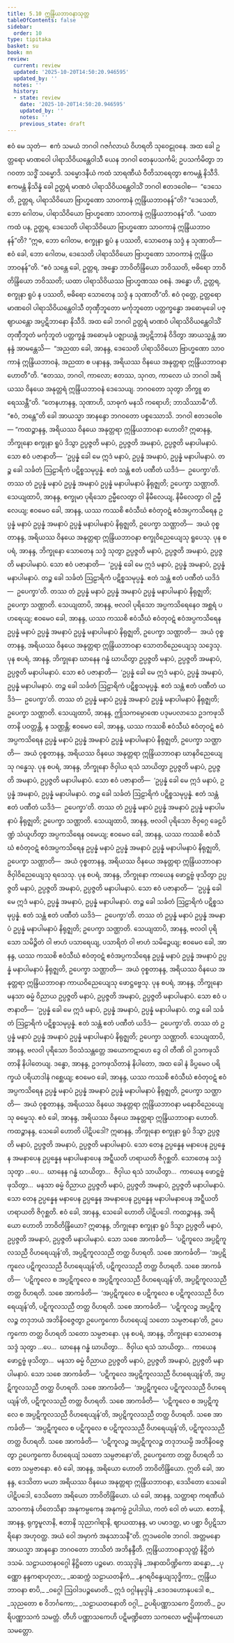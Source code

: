 ```yaml
---
title: 5.10 ဣန္ဒြိယဘာဝနာသုတ္တ
tableOfContents: false
sidebar:
  order: 10
type: tipitaka
basket: su
book: mn
review:
  current: review
  updated: '2025-10-20T14:50:20.946595'
  updated_by: ''
  notes: ''
  history:
  - state: review
    date: '2025-10-20T14:50:20.946595'
    updated_by: ''
    notes: ''
    previous_state: draft
---
```



<DynamicBreadcrumb />


<ReviewStatus review={frontmatter.review} showDetails={true} />

<HypothesisAnnotation frontmatter={frontmatter} />

<Division number="453" book="mn" e="ch" v="24">

<Paragraph number="1275" book="mn">
ဧဝံ မေ သုတံ—  ဧကံ သမယံ ဘဂဝါ ဂဇင်္ဂလာယံ ဝိဟရတိ သုဝေဠုဝနေ. အထ ခေါ ဥတ္တရော မာဏဝေါ ပါရာသိဝိယန္တေဝါသီ ယေန ဘဂဝါ တေနုပသင်္ကမိ; ဥပသင်္ကမိတွာ ဘဂဝတာ သဒ္ဓိံ သမ္မောဒိ. သမ္မောဒနီယံ ကထံ သာရဏီယံ ဝီတိသာရေတွာ ဧကမန္တံ နိသီဒိ. ဧကမန္တံ နိသိန္နံ ခေါ ဥတ္တရံ မာဏဝံ ပါရာသိဝိယန္တေဝါသိံ ဘဂဝါ ဧတဒဝေါစ—  “ဒေသေတိ, ဥတ္တရ, ပါရာသိဝိယော ဗြာဟ္မဏော သာဝကာနံ ဣန္ဒြိယဘာဝနန်”တိ? “ဒေသေတိ, ဘော ဂေါတမ, ပါရာသိဝိယော ဗြာဟ္မဏော သာဝကာနံ ဣန္ဒြိယဘာဝနန်”တိ. “ယထာ ကထံ ပန, ဥတ္တရ, ဒေသေတိ ပါရာသိဝိယော ဗြာဟ္မဏော သာဝကာနံ ဣန္ဒြိယဘာဝနန်”တိ? “ဣဓ, ဘော ဂေါတမ, စက္ခုနာ ရူပံ န ပဿတိ, သောတေန သဒ္ဒံ န သုဏာတိ—  ဧဝံ ခေါ, ဘော ဂေါတမ, ဒေသေတိ ပါရာသိဝိယော ဗြာဟ္မဏော သာဝကာနံ ဣန္ဒြိယဘာဝနန်”တိ. “ဧဝံ သန္တေ ခေါ, ဥတ္တရ, အန္ဓော ဘာဝိတိန္ဒြိယော ဘဝိဿတိ, ဗဓိရော ဘာဝိတိန္ဒြိယော ဘဝိဿတိ; ယထာ ပါရာသိဝိယဿ ဗြာဟ္မဏဿ ဝစနံ. အန္ဓော ဟိ, ဥတ္တရ, စက္ခုနာ ရူပံ န ပဿတိ, ဗဓိရော သောတေန သဒ္ဒံ န သုဏာတီ”တိ. ဧဝံ ဝုတ္တေ, ဥတ္တရော မာဏဝေါ ပါရာသိဝိယန္တေဝါသီ တုဏှီဘူတော မင်္ကုဘူတော ပတ္တက္ခန္ဓော အဓောမုခေါ ပဇ္ဈာယန္တော အပ္ပဋိဘာနော နိသီဒိ.
</Paragraph>

<Paragraph number="1276" book="mn">
အထ ခေါ ဘဂဝါ ဥတ္တရံ မာဏဝံ ပါရာသိဝိယန္တေဝါသိံ တုဏှီဘူတံ မင်္ကုဘူတံ ပတ္တက္ခန္ဓံ အဓောမုခံ ပဇ္ဈာယန္တံ အပ္ပဋိဘာနံ ဝိဒိတွာ အာယသ္မန္တံ အာနန္ဒံ အာမန္တေသိ—  “အညထာ ခေါ, အာနန္ဒ, ဒေသေတိ ပါရာသိဝိယော ဗြာဟ္မဏော သာဝကာနံ ဣန္ဒြိယဘာဝနံ, အညထာ စ ပနာနန္ဒ, အရိယဿ ဝိနယေ အနုတ္တရာ ဣန္ဒြိယဘာဝနာ ဟောတီ”တိ. “ဧတဿ, ဘဂဝါ, ကာလော; ဧတဿ, သုဂတ, ကာလော ယံ ဘဂဝါ အရိယဿ ဝိနယေ အနုတ္တရံ ဣန္ဒြိယဘာဝနံ ဒေသေယျ. ဘဂဝတော သုတွာ ဘိက္ခူ ဓာရေဿန္တီ”တိ. “တေနဟာနန္ဒ, သုဏာဟိ, သာဓုကံ မနသိ ကရောဟိ; ဘာသိဿာမီ”တိ. “ဧဝံ, ဘန္တေ”တိ ခေါ အာယသ္မာ အာနန္ဒော ဘဂဝတော ပစ္စဿောသိ. ဘဂဝါ ဧတဒဝေါစ—
</Paragraph>

</Division>
<Division number="454" book="mn" e="ch" v="24">

<Paragraph number="1277" book="mn">
“ကထဉ္စာနန္ဒ, အရိယဿ ဝိနယေ အနုတ္တရာ ဣန္ဒြိယဘာဝနာ ဟောတိ? ဣဓာနန္ဒ, ဘိက္ခုနော စက္ခုနာ ရူပံ ဒိသွာ ဥပ္ပဇ္ဇတိ မနာပံ, ဥပ္ပဇ္ဇတိ အမနာပံ, ဥပ္ပဇ္ဇတိ မနာပါမနာပံ. သော ဧဝံ ပဇာနာတိ—  ‘ဥပ္ပန္နံ ခေါ မေ ဣဒံ မနာပံ, ဥပ္ပန္နံ အမနာပံ, ဥပ္ပန္နံ မနာပါမနာပံ. တဉ္စ ခေါ သင်္ခတံ ဩဠာရိကံ ပဋိစ္စသမုပ္ပန္နံ. ဧတံ သန္တံ ဧတံ ပဏီတံ ယဒိဒံ—  ဥပေက္ခာ’တိ. တဿ တံ ဥပ္ပန္နံ မနာပံ ဥပ္ပန္နံ အမနာပံ ဥပ္ပန္နံ မနာပါမနာပံ နိရုဇ္ဈတိ; ဥပေက္ခာ သဏ္ဌာတိ. သေယျထာပိ, အာနန္ဒ, စက္ခုမာ ပုရိသော ဥမ္မီလေတွာ ဝါ နိမီလေယျ, နိမီလေတွာ ဝါ ဥမ္မီလေယျ; ဧဝမေဝ ခေါ, အာနန္ဒ, ယဿ ကဿစိ ဧဝံသီဃံ ဧဝံတုဝဋံ ဧဝံအပ္ပကသိရေန ဥပ္ပန္နံ မနာပံ ဥပ္ပန္နံ အမနာပံ ဥပ္ပန္နံ မနာပါမနာပံ နိရုဇ္ဈတိ, ဥပေက္ခာ သဏ္ဌာတိ—  အယံ ဝုစ္စတာနန္ဒ, အရိယဿ ဝိနယေ အနုတ္တရာ ဣန္ဒြိယဘာဝနာ စက္ခုဝိညေယျေသု ရူပေသု.
</Paragraph>

</Division>
<Division number="455" book="mn" e="ch" v="24">

<Paragraph number="1278" book="mn">
ပုန စပရံ, အာနန္ဒ, ဘိက္ခုနော သောတေန သဒ္ဒံ သုတွာ ဥပ္ပဇ္ဇတိ မနာပံ, ဥပ္ပဇ္ဇတိ အမနာပံ, ဥပ္ပဇ္ဇတိ မနာပါမနာပံ. သော ဧဝံ ပဇာနာတိ—  ‘ဥပ္ပန္နံ ခေါ မေ ဣဒံ မနာပံ, ဥပ္ပန္နံ အမနာပံ, ဥပ္ပန္နံ မနာပါမနာပံ. တဉ္စ ခေါ သင်္ခတံ ဩဠာရိကံ ပဋိစ္စသမုပ္ပန္နံ. ဧတံ သန္တံ ဧတံ ပဏီတံ ယဒိဒံ—  ဥပေက္ခာ’တိ. တဿ တံ ဥပ္ပန္နံ မနာပံ ဥပ္ပန္နံ အမနာပံ ဥပ္ပန္နံ မနာပါမနာပံ နိရုဇ္ဈတိ; ဥပေက္ခာ သဏ္ဌာတိ. သေယျထာပိ, အာနန္ဒ, ဗလဝါ ပုရိသော အပ္ပကသိရေနေဝ အစ္ဆရံ ပဟရေယျ; ဧဝမေဝ ခေါ, အာနန္ဒ, ယဿ ကဿစိ ဧဝံသီဃံ ဧဝံတုဝဋံ ဧဝံအပ္ပကသိရေန ဥပ္ပန္နံ မနာပံ ဥပ္ပန္နံ အမနာပံ ဥပ္ပန္နံ မနာပါမနာပံ နိရုဇ္ဈတိ, ဥပေက္ခာ သဏ္ဌာတိ—  အယံ ဝုစ္စတာနန္ဒ, အရိယဿ ဝိနယေ အနုတ္တရာ ဣန္ဒြိယဘာဝနာ သောတဝိညေယျေသု သဒ္ဒေသု.
</Paragraph>

</Division>
<Division number="456" book="mn" e="ch" v="24">

<Paragraph number="1279" book="mn">
ပုန စပရံ, အာနန္ဒ, ဘိက္ခုနော ဃာနေန ဂန္ဓံ ဃာယိတွာ ဥပ္ပဇ္ဇတိ မနာပံ, ဥပ္ပဇ္ဇတိ အမနာပံ, ဥပ္ပဇ္ဇတိ မနာပါမနာပံ. သော ဧဝံ ပဇာနာတိ—  ‘ဥပ္ပန္နံ ခေါ မေ ဣဒံ မနာပံ, ဥပ္ပန္နံ အမနာပံ, ဥပ္ပန္နံ မနာပါမနာပံ. တဉ္စ ခေါ သင်္ခတံ ဩဠာရိကံ ပဋိစ္စသမုပ္ပန္နံ. ဧတံ သန္တံ ဧတံ ပဏီတံ ယဒိဒံ—  ဥပေက္ခာ’တိ. တဿ တံ ဥပ္ပန္နံ မနာပံ ဥပ္ပန္နံ အမနာပံ ဥပ္ပန္နံ မနာပါမနာပံ နိရုဇ္ဈတိ; ဥပေက္ခာ သဏ္ဌာတိ. သေယျထာပိ, အာနန္ဒ, ဤသကမ္ပောဏေ ပဒုမပလာသေ ဥဒကဖုသိတာနိ ပဝတ္တန္တိ, န သဏ္ဌန္တိ; ဧဝမေဝ ခေါ, အာနန္ဒ, ယဿ ကဿစိ ဧဝံသီဃံ ဧဝံတုဝဋံ ဧဝံအပ္ပကသိရေန ဥပ္ပန္နံ မနာပံ ဥပ္ပန္နံ အမနာပံ ဥပ္ပန္နံ မနာပါမနာပံ နိရုဇ္ဈတိ, ဥပေက္ခာ သဏ္ဌာတိ—  အယံ ဝုစ္စတာနန္ဒ, အရိယဿ ဝိနယေ အနုတ္တရာ ဣန္ဒြိယဘာဝနာ ဃာနဝိညေယျေသု ဂန္ဓေသု.
</Paragraph>

</Division>
<Division number="457" book="mn" e="ch" v="24">

<Paragraph number="1280" book="mn">
ပုန စပရံ, အာနန္ဒ, ဘိက္ခုနော ဇိဝှါယ ရသံ သာယိတွာ ဥပ္ပဇ္ဇတိ မနာပံ, ဥပ္ပဇ္ဇတိ အမနာပံ, ဥပ္ပဇ္ဇတိ မနာပါမနာပံ. သော ဧဝံ ပဇာနာတိ—  ‘ဥပ္ပန္နံ ခေါ မေ ဣဒံ မနာပံ, ဥပ္ပန္နံ အမနာပံ, ဥပ္ပန္နံ မနာပါမနာပံ. တဉ္စ ခေါ သင်္ခတံ ဩဠာရိကံ ပဋိစ္စသမုပ္ပန္နံ. ဧတံ သန္တံ ဧတံ ပဏီတံ ယဒိဒံ—  ဥပေက္ခာ’တိ. တဿ တံ ဥပ္ပန္နံ မနာပံ ဥပ္ပန္နံ အမနာပံ ဥပ္ပန္နံ မနာပါမနာပံ နိရုဇ္ဈတိ; ဥပေက္ခာ သဏ္ဌာတိ. သေယျထာပိ, အာနန္ဒ, ဗလဝါ ပုရိသော ဇိဝှဂ္ဂေ ခေဠပိဏ္ဍံ သံယူဟိတွာ အပ္ပကသိရေန ဝမေယျ; ဧဝမေဝ ခေါ, အာနန္ဒ, ယဿ ကဿစိ ဧဝံသီဃံ ဧဝံတုဝဋံ ဧဝံအပ္ပကသိရေန ဥပ္ပန္နံ မနာပံ ဥပ္ပန္နံ အမနာပံ ဥပ္ပန္နံ မနာပါမနာပံ နိရုဇ္ဈတိ, ဥပေက္ခာ သဏ္ဌာတိ—  အယံ ဝုစ္စတာနန္ဒ, အရိယဿ ဝိနယေ အနုတ္တရာ ဣန္ဒြိယဘာဝနာ ဇိဝှါဝိညေယျေသု ရသေသု.
</Paragraph>

</Division>
<Division number="458" book="mn" e="ch" v="24">

<Paragraph number="1281" book="mn">
ပုန စပရံ, အာနန္ဒ, ဘိက္ခုနော ကာယေန ဖောဋ္ဌဗ္ဗံ ဖုသိတွာ ဥပ္ပဇ္ဇတိ မနာပံ, ဥပ္ပဇ္ဇတိ အမနာပံ, ဥပ္ပဇ္ဇတိ မနာပါမနာပံ. သော ဧဝံ ပဇာနာတိ—  ‘ဥပ္ပန္နံ ခေါ မေ ဣဒံ မနာပံ, ဥပ္ပန္နံ အမနာပံ, ဥပ္ပန္နံ မနာပါမနာပံ. တဉ္စ ခေါ သင်္ခတံ ဩဠာရိကံ ပဋိစ္စသမုပ္ပန္နံ. ဧတံ သန္တံ ဧတံ ပဏီတံ ယဒိဒံ—  ဥပေက္ခာ’တိ. တဿ တံ ဥပ္ပန္နံ မနာပံ ဥပ္ပန္နံ အမနာပံ ဥပ္ပန္နံ မနာပါမနာပံ နိရုဇ္ဈတိ; ဥပေက္ခာ သဏ္ဌာတိ. သေယျထာပိ, အာနန္ဒ, ဗလဝါ ပုရိသော သမိဉ္ဇိတံ ဝါ ဗာဟံ ပသာရေယျ, ပသာရိတံ ဝါ ဗာဟံ သမိဉ္ဇေယျ; ဧဝမေဝ ခေါ, အာနန္ဒ, ယဿ ကဿစိ ဧဝံသီဃံ ဧဝံတုဝဋံ ဧဝံအပ္ပကသိရေန ဥပ္ပန္နံ မနာပံ ဥပ္ပန္နံ အမနာပံ ဥပ္ပန္နံ မနာပါမနာပံ နိရုဇ္ဈတိ, ဥပေက္ခာ သဏ္ဌာတိ—  အယံ ဝုစ္စတာနန္ဒ, အရိယဿ ဝိနယေ အနုတ္တရာ ဣန္ဒြိယဘာဝနာ ကာယဝိညေယျေသု ဖောဋ္ဌဗ္ဗေသု.
</Paragraph>

</Division>
<Division number="459" book="mn" e="ch" v="24">

<Paragraph number="1282" book="mn">
ပုန စပရံ, အာနန္ဒ, ဘိက္ခုနော မနသာ ဓမ္မံ ဝိညာယ ဥပ္ပဇ္ဇတိ မနာပံ, ဥပ္ပဇ္ဇတိ အမနာပံ, ဥပ္ပဇ္ဇတိ မနာပါမနာပံ. သော ဧဝံ ပဇာနာတိ—  ‘ဥပ္ပန္နံ ခေါ မေ ဣဒံ မနာပံ, ဥပ္ပန္နံ အမနာပံ, ဥပ္ပန္နံ မနာပါမနာပံ. တဉ္စ ခေါ သင်္ခတံ ဩဠာရိကံ ပဋိစ္စသမုပ္ပန္နံ. ဧတံ သန္တံ ဧတံ ပဏီတံ ယဒိဒံ—  ဥပေက္ခာ’တိ. တဿ တံ ဥပ္ပန္နံ မနာပံ ဥပ္ပန္နံ အမနာပံ ဥပ္ပန္နံ မနာပါမနာပံ နိရုဇ္ဈတိ; ဥပေက္ခာ သဏ္ဌာတိ. သေယျထာပိ, အာနန္ဒ, ဗလဝါ ပုရိသော ဒိဝသံသန္တတ္တေ အယောကဋာဟေ ဒွေ ဝါ တီဏိ ဝါ ဥဒကဖုသိတာနိ နိပါတေယျ. ဒန္ဓော, အာနန္ဒ, ဥဒကဖုသိတာနံ နိပါတော, အထ ခေါ နံ ခိပ္ပမေဝ ပရိက္ခယံ ပရိယာဒါနံ ဂစ္ဆေယျ; ဧဝမေဝ ခေါ, အာနန္ဒ, ယဿ ကဿစိ ဧဝံသီဃံ ဧဝံတုဝဋံ ဧဝံအပ္ပကသိရေန ဥပ္ပန္နံ မနာပံ ဥပ္ပန္နံ အမနာပံ ဥပ္ပန္နံ မနာပါမနာပံ နိရုဇ္ဈတိ, ဥပေက္ခာ သဏ္ဌာတိ—  အယံ ဝုစ္စတာနန္ဒ, အရိယဿ ဝိနယေ အနုတ္တရာ ဣန္ဒြိယဘာဝနာ မနောဝိညေယျေသု ဓမ္မေသု. ဧဝံ ခေါ, အာနန္ဒ, အရိယဿ ဝိနယေ အနုတ္တရာ ဣန္ဒြိယဘာဝနာ ဟောတိ.
</Paragraph>

</Division>
<Division number="460" book="mn" e="ch" v="24">

<Paragraph number="1283" book="mn">
ကထဉ္စာနန္ဒ, သေခေါ ဟောတိ ပါဋိပဒေါ? ဣဓာနန္ဒ, ဘိက္ခုနော စက္ခုနာ ရူပံ ဒိသွာ ဥပ္ပဇ္ဇတိ မနာပံ, ဥပ္ပဇ္ဇတိ အမနာပံ, ဥပ္ပဇ္ဇတိ မနာပါမနာပံ. သော တေန ဥပ္ပန္နေန မနာပေန ဥပ္ပန္နေန အမနာပေန ဥပ္ပန္နေန မနာပါမနာပေန အဋ္ဋီယတိ ဟရာယတိ ဇိဂုစ္ဆတိ. သောတေန သဒ္ဒံ သုတွာ …ပေ…  ဃာနေန ဂန္ဓံ ဃာယိတွာ…  ဇိဝှါယ ရသံ သာယိတွာ…  ကာယေန ဖောဋ္ဌဗ္ဗံ ဖုသိတွာ…  မနသာ ဓမ္မံ ဝိညာယ ဥပ္ပဇ္ဇတိ မနာပံ, ဥပ္ပဇ္ဇတိ အမနာပံ, ဥပ္ပဇ္ဇတိ မနာပါမနာပံ. သော တေန ဥပ္ပန္နေန မနာပေန ဥပ္ပန္နေန အမနာပေန ဥပ္ပန္နေန မနာပါမနာပေန အဋ္ဋီယတိ ဟရာယတိ ဇိဂုစ္ဆတိ. ဧဝံ ခေါ, အာနန္ဒ, သေခေါ ဟောတိ ပါဋိပဒေါ.
</Paragraph>

</Division>
<Division number="461" book="mn" e="ch" v="24">

<Paragraph number="1284" book="mn">
ကထဉ္စာနန္ဒ, အရိယော ဟောတိ ဘာဝိတိန္ဒြိယော? ဣဓာနန္ဒ, ဘိက္ခုနော စက္ခုနာ ရူပံ ဒိသွာ ဥပ္ပဇ္ဇတိ မနာပံ, ဥပ္ပဇ္ဇတိ အမနာပံ, ဥပ္ပဇ္ဇတိ မနာပါမနာပံ. သော သစေ အာကင်္ခတိ—  ‘ပဋိကူလေ အပ္ပဋိကူလသညီ ဝိဟရေယျန်’တိ, အပ္ပဋိကူလသညီ တတ္ထ ဝိဟရတိ. သစေ အာကင်္ခတိ—  ‘အပ္ပဋိကူလေ ပဋိကူလသညီ ဝိဟရေယျန်’တိ, ပဋိကူလသညီ တတ္ထ ဝိဟရတိ. သစေ အာကင်္ခတိ—  ‘ပဋိကူလေ စ အပ္ပဋိကူလေ စ အပ္ပဋိကူလသညီ ဝိဟရေယျန်’တိ, အပ္ပဋိကူလသညီ တတ္ထ ဝိဟရတိ. သစေ အာကင်္ခတိ—  ‘အပ္ပဋိကူလေ စ ပဋိကူလေ စ ပဋိကူလသညီ ဝိဟရေယျန်’တိ, ပဋိကူလသညီ တတ္ထ ဝိဟရတိ. သစေ အာကင်္ခတိ—  ‘ပဋိကူလဉ္စ အပ္ပဋိကူလဉ္စ တဒုဘယံ အဘိနိဝဇ္ဇေတွာ ဥပေက္ခကော ဝိဟရေယျံ သတော သမ္ပဇာနော’တိ, ဥပေက္ခကော တတ္ထ ဝိဟရတိ သတော သမ္ပဇာနော.
</Paragraph>

</Division>
<Division number="462" book="mn" e="ch" v="24">

<Paragraph number="1285" book="mn">
ပုန စပရံ, အာနန္ဒ, ဘိက္ခုနော သောတေန သဒ္ဒံ သုတွာ …ပေ…  ဃာနေန ဂန္ဓံ ဃာယိတွာ…  ဇိဝှါယ ရသံ သာယိတွာ…  ကာယေန ဖောဋ္ဌဗ္ဗံ ဖုသိတွာ…  မနသာ ဓမ္မံ ဝိညာယ ဥပ္ပဇ္ဇတိ မနာပံ, ဥပ္ပဇ္ဇတိ အမနာပံ, ဥပ္ပဇ္ဇတိ မနာပါမနာပံ. သော သစေ အာကင်္ခတိ—  ‘ပဋိကူလေ အပ္ပဋိကူလသညီ ဝိဟရေယျန်’တိ, အပ္ပဋိကူလသညီ တတ္ထ ဝိဟရတိ. သစေ အာကင်္ခတိ—  ‘အပ္ပဋိကူလေ ပဋိကူလသညီ ဝိဟရေယျန်’တိ, ပဋိကူလသညီ တတ္ထ ဝိဟရတိ. သစေ အာကင်္ခတိ—  ‘ပဋိကူလေ စ အပ္ပဋိကူလေ စ အပ္ပဋိကူလသညီ ဝိဟရေယျန်’တိ, အပ္ပဋိကူလသညီ တတ္ထ ဝိဟရတိ. သစေ အာကင်္ခတိ—  ‘အပ္ပဋိကူလေ စ ပဋိကူလေ စ ပဋိကူလသညီ ဝိဟရေယျန်’တိ, ပဋိကူလသညီ တတ္ထ ဝိဟရတိ. သစေ အာကင်္ခတိ—  ‘ပဋိကူလဉ္စ အပ္ပဋိကူလဉ္စ တဒုဘယမ္ပိ အဘိနိဝဇ္ဇေတွာ ဥပေက္ခကော ဝိဟရေယျံ သတော သမ္ပဇာနော’တိ, ဥပေက္ခကော တတ္ထ ဝိဟရတိ သတော သမ္ပဇာနော. ဧဝံ ခေါ, အာနန္ဒ, အရိယော ဟောတိ ဘာဝိတိန္ဒြိယော.
</Paragraph>

</Division>
<Division number="463" book="mn" e="ch" v="24">

<Paragraph number="1286" book="mn">
ဣတိ ခေါ, အာနန္ဒ, ဒေသိတာ မယာ အရိယဿ ဝိနယေ အနုတ္တရာ ဣန္ဒြိယဘာဝနာ, ဒေသိတော သေခေါ ပါဋိပဒေါ, ဒေသိတော အရိယော ဘာဝိတိန္ဒြိယော. ယံ ခေါ, အာနန္ဒ, သတ္ထာရာ ကရဏီယံ သာဝကာနံ ဟိတေသိနာ အနုကမ္ပကေန အနုကမ္ပံ ဥပါဒါယ, ကတံ ဝေါ တံ မယာ. ဧတာနိ, အာနန္ဒ, ရုက္ခမူလာနိ, ဧတာနိ သုညာဂါရာနိ, ဈာယထာနန္ဒ, မာ ပမာဒတ္ထ, မာ ပစ္ဆာ ဝိပ္ပဋိသာရိနော အဟုဝတ္ထ. အယံ ဝေါ အမှာကံ အနုသာသနီ”တိ.
</Paragraph>

<Paragraph number="1287" book="mn">
ဣဒမဝေါစ ဘဂဝါ. အတ္တမနော အာယသ္မာ အာနန္ဒော ဘဂဝတော ဘာသိတံ အဘိနန္ဒီတိ.

</Paragraph>
</Division>

<Paragraph number="1288" type="center" book="mn">
ဣန္ဒြိယဘာဝနာသုတ္တံ နိဋ္ဌိတံ ဒသမံ.



</Paragraph>

<Paragraph number="1289" type="center" book="mn">
သဠာယတနဝဂ္ဂေါ နိဋ္ဌိတော ပဉ္စမော.



</Paragraph>

<Paragraph number="1290" type="center" book="mn">
တဿုဒ္ဒါနံ


</Paragraph>

<Paragraph number="1291" type="verses" book="mn">
_အနာထပိဏ္ဍိကော ဆန္နော,_  
_ပုဏ္ဏော နန္ဒကရာဟုလာ;_  
_ဆဆက္ကံ သဠာယတနိကံ,_  
_နဂရဝိန္ဒေယျသုဒ္ဓိကာ;_  
ဣန္ဒြိယဘာဝနာ စာပိ,_  
_ဝဂ္ဂေါ ဩဝါဒပဉ္စမောတိ._  


</Paragraph>

<Paragraph number="1292" type="center" book="mn">
ဣဒံ ဝဂ္ဂါနမုဒ္ဒါနံ


</Paragraph>

<Paragraph number="1293" type="verses" book="mn">
_ဒေဝဒဟောနုပဒေါ စ,_  
_သုညတော စ ဝိဘင်္ဂကော;_  
_သဠာယတနောတိ ဝဂ္ဂါ,_  
ဥပရိပဏ္ဏာသကေ ဌိတာတိ._  


</Paragraph>

<Paragraph number="1294" type="center" book="mn">
ဥပရိပဏ္ဏာသကံ သမတ္တံ.

  


</Paragraph>

<Paragraph number="1295" type="center" book="mn">
တီဟိ ပဏ္ဏာသကေဟိ ပဋိမဏ္ဍိတော သကလော



</Paragraph>

<Paragraph number="1296" type="center" book="mn">
မဇ္ဈိမနိကာယော သမတ္တော.
</Paragraph>